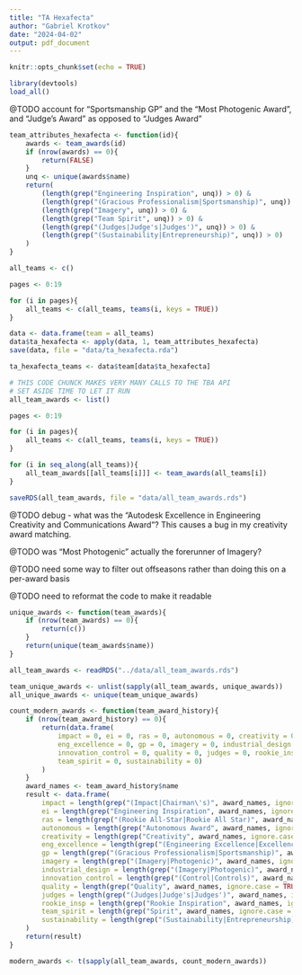 ```yaml
---
title: "TA Hexafecta"
author: "Gabriel Krotkov"
date: "2024-04-02"
output: pdf_document
---
```


```r
knitr::opts_chunk$set(echo = TRUE)
```

```r
library(devtools)
load_all()
```

@TODO account for "Sportsmanship GP" and the "Most Photogenic Award", and "Judge's Award" as opposed to "Judges Award"

```r
team_attributes_hexafecta <- function(id){
    awards <- team_awards(id)
    if (nrow(awards) == 0){
        return(FALSE)
    }
    unq <- unique(awards$name)
    return(
        (length(grep("Engineering Inspiration", unq)) > 0) & 
        (length(grep("(Gracious Professionalism|Sportsmanship)", unq)) > 0) &
        (length(grep("Imagery", unq)) > 0) &
        (length(grep("Team Spirit", unq)) > 0) & 
        (length(grep("(Judges|Judge's|Judges')", unq)) > 0) & 
        (length(grep("(Sustainability|Entrepreneurship)", unq)) > 0)
    )
}

all_teams <- c()

pages <- 0:19

for (i in pages){
    all_teams <- c(all_teams, teams(i, keys = TRUE))
}

data <- data.frame(team = all_teams)
data$ta_hexafecta <- apply(data, 1, team_attributes_hexafecta)
save(data, file = "data/ta_hexafecta.rda")
```

```r
ta_hexafecta_teams <- data$team[data$ta_hexafecta]
```

```r
# THIS CODE CHUNCK MAKES VERY MANY CALLS TO THE TBA API
# SET ASIDE TIME TO LET IT RUN
all_team_awards <- list()

pages <- 0:19

for (i in pages){
    all_teams <- c(all_teams, teams(i, keys = TRUE))
}

for (i in seq_along(all_teams)){
    all_team_awards[[all_teams[i]]] <- team_awards(all_teams[i])
}

saveRDS(all_team_awards, file = "data/all_team_awards.rds")
```

@TODO debug - what was the "Autodesk Excellence in Engineering Creativity and Communications Award"? This causes a bug in my creativity award matching.

@TODO was "Most Photogenic" actually the forerunner of Imagery?

@TODO need some way to filter out offseasons rather than doing this on a per-award basis

@TODO need to reformat the code to make it readable

```r
unique_awards <- function(team_awards){
    if (nrow(team_awards) == 0){
        return(c())
    }
    return(unique(team_awards$name))
}

all_team_awards <- readRDS("../data/all_team_awards.rds")

team_unique_awards <- unlist(sapply(all_team_awards, unique_awards))
all_unique_awards <- unique(team_unique_awards)

count_modern_awards <- function(team_award_history){
    if (nrow(team_award_history) == 0){
        return(data.frame(
            impact = 0, ei = 0, ras = 0, autonomous = 0, creativity = 0, 
            eng_excellence = 0, gp = 0, imagery = 0, industrial_design = 0, 
            innovation_control = 0, quality = 0, judges = 0, rookie_insp = 0, 
            team_spirit = 0, sustainability = 0)
        )
    }
    award_names <- team_award_history$name
    result <- data.frame(
        impact = length(grep("(Impact|Chairman\'s)", award_names, ignore.case = TRUE)), 
        ei = length(grep("Engineering Inspiration", award_names, ignore.case = TRUE)), 
        ras = length(grep("(Rookie All-Star|Rookie All Star)", award_names, ignore.case = TRUE)), 
        autonomous = length(grep("Autonomous Award", award_names, ignore.case = TRUE)), 
        creativity = length(grep("Creativity", award_names, ignore.case = TRUE)), 
        eng_excellence = length(grep("(Engineering Excellence|Excellence in Engineering)", award_names, ignore.case = TRUE)), 
        gp = length(grep("(Gracious Professionalism|Sportsmanship)", award_names, ignore.case = TRUE)), 
        imagery = length(grep("(Imagery|Photogenic)", award_names, ignore.case = TRUE)), 
        industrial_design = length(grep("(Imagery|Photogenic)", award_names, ignore.case = TRUE)), 
        innovation_control = length(grep("(Control|Controls)", award_names, ignore.case = TRUE)), 
        quality = length(grep("Quality", award_names, ignore.case = TRUE)), 
        judges = length(grep("(Judges|Judge's|Judges')", award_names, ignore.case = TRUE)), 
        rookie_insp = length(grep("Rookie Inspiration", award_names, ignore.case = TRUE)), 
        team_spirit = length(grep("Spirit", award_names, ignore.case = TRUE)), 
        sustainability = length(grep("(Sustainability|Entrepreneurship)", award_names, ignore.case = TRUE))
    )
    return(result)
}

modern_awards <- t(sapply(all_team_awards, count_modern_awards))
```

